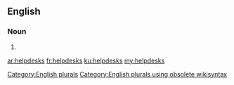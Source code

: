==English==

===Noun===
{{head|en}}

# {{plural of|helpdesk}}

[[Category:English plurals]][[Category:English plurals using obsolete wikisyntax]]

[[ar:helpdesks]]
[[fr:helpdesks]]
[[ku:helpdesks]]
[[my:helpdesks]]